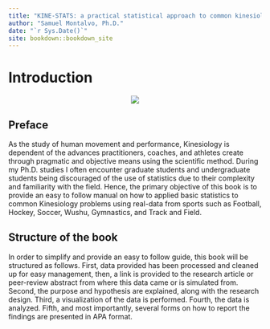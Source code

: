 ```yaml
--- 
title: "KINE-STATS: a practical statistical approach to common kinesiology research using R"
author: "Samuel Montalvo, Ph.D."
date: "`r Sys.Date()`"
site: bookdown::bookdown_site
---
```


# Introduction

<center>
[![](https://i.imgur.com/t4cSxn5.png)](https://imgur.com/t4cSxn5)
</center>

## Preface

As the study of human movement and performance, Kinesiology is dependent of the 
advances practitioners, coaches, and athletes create through pragmatic and 
objective means using the scientific method. During my Ph.D. studies I often
encounter graduate students and undergraduate students being discouraged of 
the use of statistics due to their complexity and familiarity with the field.
Hence, the primary objective of this book is to provide an easy to follow 
manual on how to applied basic statistics to common Kinesiology problems using
real-data from sports such as Football, Hockey, Soccer, Wushu, Gymnastics, and
Track and Field. 

## Structure of the book

In order to simplify and provide an easy to follow guide, this book will be 
structured as follows. First, data provided has been processed and cleaned up
for easy management, then, a link is provided to the research article or 
peer-review abstract from where this data came or is simulated from. Second, 
the purpose and hypothesis are explained, along with the research design. Third,
a visualization of the data is performed. Fourth, the data is analyzed. Fifth, 
and most importantly, several forms on how to report the findings are 
presented in APA format.

